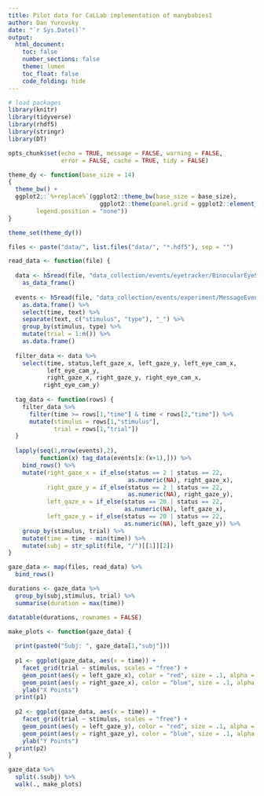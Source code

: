 ```yaml
---
title: Pilot data for CaLLab implementation of manybabies1 
author: Dan Yurovsky 
date: "`r Sys.Date()`"
output: 
  html_document:
    toc: false
    number_sections: false
    theme: lumen
    toc_float: false
    code_folding: hide
---
```


```r
# load packages
library(knitr)
library(tidyverse)
library(rhdf5)
library(stringr)
library(DT)

opts_chunk$set(echo = TRUE, message = FALSE, warning = FALSE, 
               error = FALSE, cache = TRUE, tidy = FALSE)

theme_dy <- function(base_size = 14) 
{
  theme_bw() +   
  ggplot2::`%+replace%`(ggplot2::theme_bw(base_size = base_size),
                          ggplot2::theme(panel.grid = ggplot2::element_blank(), 
        legend.position = "none"))
}

theme_set(theme_dy())
```

```r
files <- paste("data/", list.files("data/", "*.hdf5"), sep = "")

read_data <- function(file) {
  
  data <- h5read(file, "data_collection/events/eyetracker/BinocularEyeSampleEvent") %>%
    as_data_frame()
  
  events <- h5read(file, "data_collection/events/experiment/MessageEvent") %>%
    as.data.frame() %>%
    select(time, text) %>%
    separate(text, c("stimulus", "type"), "_") %>%
    group_by(stimulus, type) %>%
    mutate(trial = 1:n()) %>%
    as.data.frame()
  
  filter_data <- data %>%
    select(time, status,left_gaze_x, left_gaze_y, left_eye_cam_x, 
           left_eye_cam_y,
           right_gaze_x, right_gaze_y, right_eye_cam_x, 
          right_eye_cam_y)
  
  tag_data <- function(rows) {
    filter_data %>%
      filter(time >= rows[1,"time"] & time < rows[2,"time"]) %>%
      mutate(stimulus = rows[1,"stimulus"], 
             trial = rows[1,"trial"])
  }
  
  lapply(seq(1,nrow(events),2), 
         function(x) tag_data(events[x:(x+1),])) %>%
    bind_rows() %>%
    mutate(right_gaze_x = if_else(status == 2 | status == 22, 
                                  as.numeric(NA), right_gaze_x),
           right_gaze_y = if_else(status == 2 | status == 22, 
                                  as.numeric(NA), right_gaze_y),
           left_gaze_x = if_else(status == 20 | status == 22, 
                                 as.numeric(NA), left_gaze_x),
           left_gaze_y = if_else(status == 20 | status == 22, 
                                 as.numeric(NA), left_gaze_y)) %>%
    group_by(stimulus, trial) %>%
    mutate(time = time - min(time)) %>%
    mutate(subj = str_split(file, "/")[[1]][2])
}

gaze_data <- map(files, read_data) %>%
  bind_rows()

durations <- gaze_data %>%
  group_by(subj,stimulus, trial) %>%
  summarise(duration = max(time))

datatable(durations, rownames = FALSE)
```

```r
make_plots <- function(gaze_data) {
  
  print(paste0("Subj: ", gaze_data[1,"subj"]))
  
  p1 <- ggplot(gaze_data, aes(x = time)) +
    facet_grid(trial ~ stimulus, scales = "free") +
    geom_point(aes(y = left_gaze_x), color = "red", size = .1, alpha = .5) +
    geom_point(aes(y = right_gaze_x), color = "blue", size = .1, alpha = .5) +
    ylab("X Points")
  print(p1)
  
  p2 <- ggplot(gaze_data, aes(x = time)) +
    facet_grid(trial ~ stimulus, scales = "free") +
    geom_point(aes(y = left_gaze_y), color = "red", size = .1, alpha = .5) +
    geom_point(aes(y = right_gaze_y), color = "blue", size = .1, alpha = .5) +
    ylab("Y Points")
  print(p2)
}

gaze_data %>%
  split(.$subj) %>%
  walk(., make_plots)
```